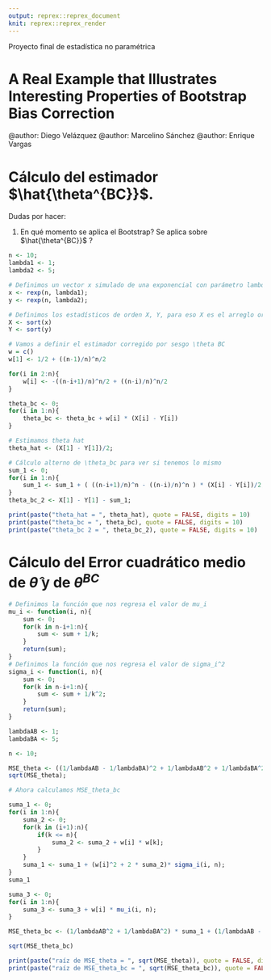 ```yaml
---
output: reprex::reprex_document
knit: reprex::reprex_render
---
```


Proyecto final de estadística no paramétrica 

# A Real Example that Illustrates Interesting Properties of Bootstrap Bias Correction 

@author: Diego Velázquez
@author: Marcelino Sánchez 
@author: Enrique Vargas 

# Cálculo del estimador $\hat{\theta^{BC}}$. 

Dudas por hacer: 

1. En qué momento se aplica el Bootstrap? Se aplica sobre $\hat{\theta^{BC}}$ ? 

```r
n <- 10; 
lambda1 <- 1; 
lambda2 <- 5;   

# Definimos un vector x simulado de una exponencial con parámetro lambda = 1 
x <- rexp(n, lambda1); 
y <- rexp(n, lambda2); 

# Definimos los estadísticos de orden X, Y, para eso X es el arreglo ordenado de x y Y es el arreglo ordenado de y 
X <- sort(x)
Y <- sort(y)

# Vamos a definir el estimador corregido por sesgo \theta BC 
w = c()
w[1] <- 1/2 + ((n-1)/n)^n/2

for(i in 2:n){
    w[i] <- -((n-i+1)/n)^n/2 + ((n-i)/n)^n/2
}

theta_bc <- 0; 
for(i in 1:n){
    theta_bc <- theta_bc + w[i] * (X[i] - Y[i])
}

# Estimamos theta hat 
theta_hat <- (X[1] - Y[1])/2; 

# Cálculo alterno de \theta_bc para ver si tenemos lo mismo 
sum_1 <- 0;
for(i in 1:n){
    sum_1 <- sum_1 + ( ((n-i+1)/n)^n - ((n-i)/n)^n ) * (X[i] - Y[i])/2; 
}
theta_bc_2 <- X[1] - Y[1] - sum_1; 

print(paste("theta_hat = ", theta_hat), quote = FALSE, digits = 10)
print(paste("theta_bc = ", theta_bc), quote = FALSE, digits = 10)
print(paste("theta_bc 2 = ", theta_bc_2), quote = FALSE, digits = 10)

```

# Cálculo del Error cuadrático medio de $\hat{\theta}$ y de $\hat{\theta}^{BC}$

```r

# Definimos la función que nos regresa el valor de mu_i 
mu_i <- function(i, n){
    sum <- 0;
    for(k in n-i+1:n){
        sum <- sum + 1/k; 
    }
    return(sum); 
}
# Definimos la función que nos regresa el valor de sigma_i^2
sigma_i <- function(i, n){
    sum <- 0;
    for(k in n-i+1:n){
        sum <- sum + 1/k^2; 
    }
    return(sum); 
}

lambdaAB <- 1; 
lambdaBA <- 5;

n <- 10; 

MSE_theta <- ((1/lambdaAB - 1/lambdaBA)^2 + 1/lambdaAB^2 + 1/lambdaBA^2)/4*n^2; 
sqrt(MSE_theta); 

# Ahora calculamos MSE_theta_bc 

suma_1 <- 0; 
for(i in 1:n){
    suma_2 <- 0; 
    for(k in (i+1):n){
        if(k <= n){
            suma_2 <- suma_2 + w[i] * w[k]; 
        }
    }
    suma_1 <- suma_1 + (w[i]^2 + 2 * suma_2)* sigma_i(i, n); 
}
suma_1

suma_3 <- 0; 
for(i in 1:n){
    suma_3 <- suma_3 + w[i] * mu_i(i, n);
}

MSE_theta_bc <- (1/lambdaAB^2 + 1/lambdaBA^2) * suma_1 + (1/lambdaAB - 1/lambdaBA)^2 * suma_3^2;

sqrt(MSE_theta_bc)

print(paste("raíz de MSE_theta = ", sqrt(MSE_theta)), quote = FALSE, digits = 10)
print(paste("raíz de MSE_theta_bc = ", sqrt(MSE_theta_bc)), quote = FALSE, digits = 10)

```
